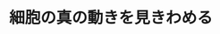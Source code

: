 ﻿---
title: "細胞の真の動きを見きわめる"
category: "生命理工学院"
vol: "69"
interviewee: "徳永 万喜洋"
url: ""
tags: []
pdf: "69-4-tokunaga.pdf"
career: ""
preface: "生物物理学という学問がある。これは、物理学 的な観点や手法を用いて、生命体を構成する細胞 などの構造や仕組みを研究する学問である。徳永 研究室では、生物物理学の 1 分野である 1 分子イ メージングの技術を開発するとともに、実際の生 物学への応用を試みている。1 分子イメージング により細胞内のタンパク質分子の動きを直接見る ことができるようになり、多くの新しい事実が明 らかにされている。本稿では、１分子イメージン グの歴史的な背景と共に、徳永研究室の最新の研 究を紹介する。"
---
